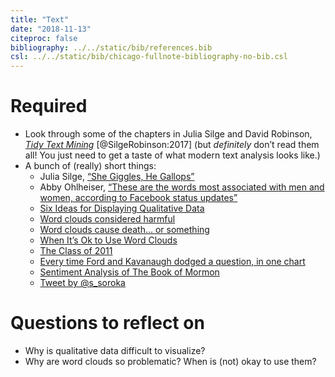 ```yaml
---
title: "Text"
date: "2018-11-13"
citeproc: false
bibliography: ../../static/bib/references.bib
csl: ../../static/bib/chicago-fullnote-bibliography-no-bib.csl
---
```


# Required

- <i class="fas fa-book"></i> Look through some of the chapters in Julia Silge and David Robinson, [*Tidy Text Mining*](https://www.tidytextmining.com/) [@SilgeRobinson:2017] (but *definitely* don't read them all! You just need to get a taste of what modern text analysis looks like.)
- A bunch of (really) short things:
    - <i class="fas fa-external-link-square-alt"></i> Julia Silge, ["She Giggles, He Gallops"](https://pudding.cool/2017/08/screen-direction/)
    - <i class="fas fa-external-link-square-alt"></i> Abby Ohlheiser, ["These are the words most associated with men and women, according to Facebook status updates"](https://www.washingtonpost.com/news/the-intersect/wp/2016/05/28/these-are-the-words-most-associated-with-men-and-women-according-to-facebook-status-updates/)
    - <i class="fas fa-external-link-square-alt"></i> [Six Ideas for Displaying Qualitative Data](http://annkemery.com/qual-dataviz/)
    - <i class="fas fa-external-link-square-alt"></i> [Word clouds considered harmful](http://www.niemanlab.org/2011/10/word-clouds-considered-harmful/)
    - <i class="fas fa-external-link-square-alt"></i> [Word clouds cause death… or something](https://flowingdata.com/2011/10/18/word-clouds-cause-death-or-something/)
    - <i class="fas fa-external-link-square-alt"></i> [When It's Ok to Use Word Clouds](https://www.vis4.net/blog/2015/01/when-its-ok-to-use-word-clouds/)
    - <i class="fas fa-external-link-square-alt"></i> [The Class of 2011](http://www.nytimes.com/interactive/2011/06/10/education/commencement-speeches-graphic.html)
    - <i class="fas fa-external-link-square-alt"></i> [Every time Ford and Kavanaugh dodged a question, in one chart](https://www.vox.com/policy-and-politics/2018/9/28/17914308/kavanaugh-ford-question-dodge-hearing-chart)
    - <i class="fas fa-external-link-square-alt"></i> [Sentiment Analysis of The Book of Mormon](https://www.sixteensmallstones.org/the-book-of-mormon-for-geeks-sentiment-analysis-of-the-book-of-mormon/)
    - <i class="fab fa-twitter-square"></i> [Tweet by \@s_soroka](https://twitter.com/s_soroka/status/907941270735278085)


# Questions to reflect on

- Why is qualitative data difficult to visualize?
- Why are word clouds so problematic? When is (not) okay to use them? 
